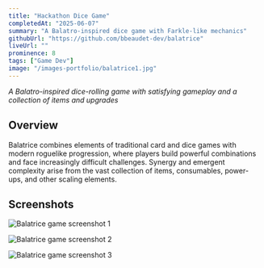```yaml
---
title: "Hackathon Dice Game"
completedAt: "2025-06-07"
summary: "A Balatro-inspired dice game with Farkle-like mechanics"
githubUrl: "https://github.com/bbeaudet-dev/balatrice"
liveUrl: ""
prominence: 8
tags: ["Game Dev"]
image: "/images-portfolio/balatrice1.jpg"
---
```


_A Balatro-inspired dice-rolling game with satisfying gameplay and a collection of items and upgrades_

## Overview

Balatrice combines elements of traditional card and dice games with modern roguelike progression, where players build powerful combinations and face increasingly difficult challenges. Synergy and emergent complexity arise from the vast collection of items, consumables, power-ups, and other scaling elements.

## Screenshots

<Image
  src="/images-portfolio/balatrice1.jpg"
  alt="Balatrice game screenshot 1"
  width={800}
  height={600}
  className="rounded-lg my-6"
/>

<div className="my-6"></div>

<Image
  src="/images-portfolio/balatrice2.jpg"
  alt="Balatrice game screenshot 2"
  width={800}
  height={600}
  className="rounded-lg my-6"
/>

<div className="my-6"></div>

<Image
  src="/images-portfolio/balatrice3.jpg"
  alt="Balatrice game screenshot 3"
  width={800}
  height={600}
  className="rounded-lg my-6"
/>
